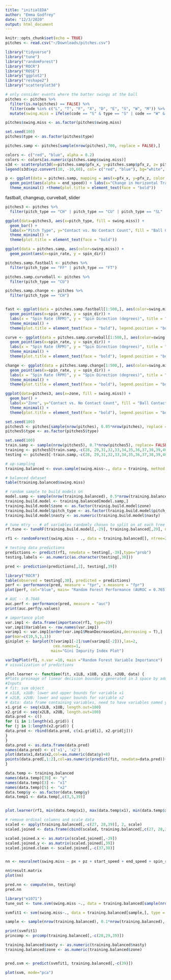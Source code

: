 ```yaml
---
title: "initialEDA"
author: "Emma Godfrey"
date: "12/3/2020"
output: html_document
---
```


```r
knitr::opts_chunk$set(echo = TRUE)
pitches <- read.csv("~/Downloads/pitches.csv")
```

```r
library("tidyverse")
library("tune")
library("randomForest")
library("ROCR")
library("ROSE")
library("ggplot2")
library("reshape2")
library("scatterplot3d")
```

```r
# only consider events where the batter swings at the ball
pitches <- pitches %>% 
  filter(is.na(pitches) == FALSE) %>% 
  filter(code %in% c("L", "T", "F", "X", "D", "E", "S", "W", "M")) %>% 
  mutate(swing.miss = ifelse(code == "S" & type == "S" | code == "W" & type == "S" | code == "M" & type == "S", 1, 0))

pitches$swing.miss <- as.factor(pitches$swing.miss)
```

```r
set.seed(100)
pitches$type <- as.factor(pitches$type)

pitches.samp <- pitches[sample(nrow(pitches),700, replace = FALSE),]

colors <- c("red", "blue", alpha = 0.2)
colors <- colors[as.numeric(pitches.samp$swing.miss)]
s3d <- scatterplot3d(x=pitches.samp$pfx_x, y=pitches.samp$pfx_z, z= pitches.samp$end_speed, pch= 10, color = colors, main = "Pitch speed and change in trajectory to predict swing contact", xlab = "Change in horizontal trajectory (pfx_x)", zlab = "End speed", ylab = "Change in vertical trajectory (pfx_z)")
legend(s3d$xyz.convert(10, -10,60), col= c("red", "blue"), bg="white", lty=c(1,1), lwd=2, yjust=0, legend = c("Swing & contact", "Swing & no contact"), cex = 0.5)

```


```r
p <- ggplot(data = pitches.samp, mapping = aes(x=pfx_x, y=pfx_z, color = swing.miss)) + 
  geom_point(aes(alpha = end_speed)) + labs(x="Change in Horizontal Trajectory (pfx_x)", y="Change in Vertical Trajectory (pfx_z)", color = "Contact (0=yes, 1 =no)", alpha = "End Speed", title = "Will the batter make contact?", subtitle = "the change in horizontal/vertical trajectory and end speed of pitch affecting contact likelihood") + 
  theme_minimal() +theme(plot.title = element_text(face = "bold"))
```

fastball, changeup, curveball, slider

```r
pitches3 <- pitches %>% 
  filter(pitch_type == "CH" | pitch_type == "CU" | pitch_type == "SL" | pitch_type == "FF"| pitch_type == "FT")

ggplot(data=pitches3, aes(x=pitch_type, fill = swing.miss)) + 
  geom_bar() + 
  labs(x="Pitch Type", y="Contact vs. No Contact Count", fill = "Ball Contact (0=yes, 1 =no)", title = "Pitch Type and Contact") + 
  theme_minimal() +
  theme(plot.title = element_text(face = "bold"))
```

```r
ggplot(data = pitches.samp, aes(color=swing.miss)) + 
  geom_point(aes(x=spin_rate, y = spin_dir))

pitches.samp.fastball <- pitches %>% 
  filter(pitch_type == "FF" | pitch_type == "FT")

pitches.samp.curveball <- pitches %>% 
  filter(pitch_type == "CU")

pitches.samp.change <- pitches %>% 
  filter(pitch_type == "CH")


fast <- ggplot(data = pitches.samp.fastball[1:500,], aes(color=swing.miss)) + 
  geom_point(aes(x=spin_rate, y = spin_dir)) + 
  labs(x = "Spin Rate (RPM)", y = "Spin Direction (degrees)", title = "Do fastball spin properties affect contact likelihood?",color = "Ball Contact (0=yes, 1 =no)")+ 
  theme_minimal() +
  theme(plot.title = element_text(face = "bold"), legend.position = "bottom")

curve <- ggplot(data = pitches.samp.curveball[1:500,], aes(color=swing.miss)) +
  geom_point(aes(x=spin_rate, y = spin_dir)) + 
  labs(x = "Spin Rate (RPM)", y = "Spin Direction (degrees)", title = "Do curveball spin properties affect contact likelihood?",color = "Ball Contact (0=yes, 1 =no)") + 
  theme_minimal() +
  theme(plot.title = element_text(face = "bold"), legend.position = "bottom")

change <- ggplot(data = pitches.samp.change[1:500,], aes(color=swing.miss)) + 
  geom_point(aes(x=spin_rate, y = spin_dir)) + 
  labs(x = "Spin Rate (RPM)", y = "Spin Direction (degrees)", title = "Do changeup spin properties affect contact likelihood?",color = "Ball Contact (0=yes, 1 =no)") + 
  theme_minimal() +
  theme(plot.title = element_text(face = "bold"), legend.position = "bottom")

ggplot(data=pitches3, aes(x=zone, fill = swing.miss)) + 
  geom_bar() + 
  labs(x="Zone", y="Contact vs. No Contact Count", fill = "Ball Contact (0=yes, 1=no)", title = "Zone and Contact") + 
  theme_minimal() +
  theme(plot.title = element_text(face = "bold"), legend.position = "bottom")
```

```r
set.seed(100)
pitches5 <- pitches[sample(nrow(pitches), 0.05*nrow(pitches), replace = FALSE),]
pitches5$type <- as.factor(pitches5$type)
```


```r
set.seed(100)
train.samp <- sample(nrow(pitches5), 0.7*nrow(pitches5), replace= FALSE)
training <- pitches5[train.samp,-c(28, 29,31,32,33,34,35,36,37,38,39,40)]
testing <- pitches5[-train.samp,-c(28, 29,31,32,33,34,35,36,37,38,39,40)]
```

```r
# up-sampling
training.balanced <- ovun.sample(swing.miss~., data = training, method = "over")$data

# balanced dataset 
table(training.balanced$swing.miss)

# random sample to build models on 
model.samp <- sample(nrow(training.balanced), 0.5*nrow(training.balanced), replace=FALSE)
training.build.model <- training.balanced[model.samp,]
training.build.model$zone <- as.factor(trainig.build.model$zone)
training.build.model$pitch_type <- as.factor(trainig.build.model$pitch_type)
training.build.model$nasty <- as.numeric(training.build.model$nasty)

# tune mtry -- # of variables randomly chosen to split on at each tree
rf.tune <- tuneRF(training.build.model[,-29], training.balanced[,29], ntreeTry = 50, verbose=TRUE)

rf1 <- randomForest(swing.miss ~ ., data = training.balanced[], ntree=200, mtry=3, do.trace = 100)

# testing data predictions 
predictions <- predict(rf1, newdata = testing[,-39],type="prob") 
testing.labels <- as.numeric(as.character(testing[,30]))

pred <- prediction(predictions[,2], testing[,39])

library("ROCR")
table(observed = testing[,30], predicted = predictions)
perf <- performance(pred, measure = "tpr", x.measure = "fpr")
plot(perf, col="blue", main= "Random Forest Performance (AUROC = 0.765)")

# AUC -- 0.7646
auc.perf <- performance(pred, measure = "auc")
print(auc.perf@y.values)

# importance plot 
var.imp1 <- data.frame(importance(rf1, type=2))
var.imp1$Variables <- row.names(var.imp1)
varimp1 <- var.imp1[order(var.imp1$MeanDecreaseGini,decreasing = T),]
par(mar=c(10,5,1,1)) 
giniplot <- barplot(t(varimp1[-2]/sum(varimp1[-2])),las=2,
                     cex.names=1,
                    main="Gini Impurity Index Plot")

varImpPlot(rf1, n.var =10, main ="Random Forest Variable Importance")
# visualization of predictions

plot.learner <- function(fit, x1LB, x1UB, x2LB, x2UB, data) {
#Plots preimage of linear decision boundary generated in 3 space by added basis function
#Inputs
# fit: svm object
# x1LB, x1UB: lower and upper bounds for variable x1
# x2LB, x2UB: lower and upper bounds for variable x2
# data: data frame containing variables, need to have variables named y, x1 and x2
x1.grid <- seq(x1LB, x1UB, length.out=100)
x2.grid <- seq(x2LB, x2UB, length.out=100)
data.pred <- c()
for (i in 1:length(x1.grid)) {
for (j in 1:length(x2.grid)) {
data.pred <- rbind(data.pred, c(x1.grid[i], x2.grid[j]))
}
}
data.pred <- as.data.frame(data.pred)
names(data.pred) <- c('x1', 'x2')
plot(data$x1,data$x2,col=as.numeric(data$y)+8)
points(data.pred[,1:2],col=as.numeric(predict(fit, newdata=data.pred))+2, cex=.2)
}

data.temp <- training.balanced
names(data.temp)[39] <- "y"
names(data.temp)[3] <- "x1"
names(data.temp)[5] <- "x2"
data.temp$y <- as.factor(data.temp$y)
data.temp1 <- data.temp[,c(3,5,39)]


plot.learner(rf1, min(data.temp$x1), max(data.temp$x1), min(data.temp$x2), max(data.temp$x2), data.temp1)
```


```r
# remove ordinal columns and scale data 
scaled <- apply(training.balanced[,-c(27, 28,39)], 2, scale)
scaled.joined <- data.frame(cbind(scaled, training.balanced[,c(27, 28,39)]))

scaled.joined.x <- as.matrix(scaled.joined[,-39])
scaled.joined.y <- as.matrix(scaled.joined[,39])
scaled.joined.clean <- scaled.joined[,-c(37,38)]


nn <- neuralnet(swing.miss ~ px + pz + start_speed + end_speed + spin_rate + spin_dir + break_angle + break_length, data = scaled.joined.clean[1:5000,], hidden=c(2,1), linear.output=FALSE, threshold=0.01)

nn$result.matrix
plot(nn)

pred.nn <- compute(nn, testing)
pred.nn
```

```r
library("e1071")
tune_out <- tune.svm(swing.miss ~., data = training.balanced[sample(nrow(training.balanced), 0.5*nrow(training.balanced), replace =FALSE),],gamma = 2^c(-8,-4,0,4), cost = 2^c(-8,-4,-2,0))

svmfit1 <- svm(swing.miss~., data = training.balanced[sample,], type = 'C-classification', verbose=TRUE)

sample <- sample(nrow(training.balanced), 0.1*nrow(training.balanced), replace=FALSE)

print(svmfit1)
princomp <- prcomp(training.balanced[,-c(28,29,39)])

training.balanced$nasty <- as.numeric(training.balanced$nasty)
training.balanced$zone <- as.numeric(training.balanced$zone)


pred.svm <- predict(svmfit1, training.balanced[,-c(39)])

plot(svm, mode="pca")

```


